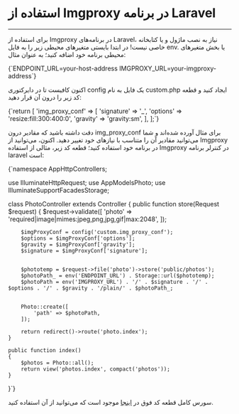 
<Layout>

# استفاده از Imgproxy در برنامه Laravel
<hr className="mb-2" />


برای استفاده از Imgproxy در برنامه‌های Laravel، نیاز به نصب ماژول و یا کتابخانه خاصی نیست! 
در ابتدا بایستی متغیرهای محیطی زیر را به فایل <Important>env.</Important> یا بخش متغیرهای محیطی برنامه خود اضافه کنید؛ به عنوان مثال:

<div className="h-4" />
<div dir='ltr'>
    <Highlight className="py">
      {`ENDPOINT_URL=your-host-address 
IMGPROXY_URL=your-imgproxy-address`}
    </Highlight>
</div>
<div className="h-2" />


اکنون کافیست تا در دایرکتوری <Important>config</Important> یک فایل به نام <Important>custom.php</Important> ایجاد کنید و قطعه کد زیر را درون آن قرار دهید:


<div className="h-4" />
<div dir='ltr'>
    <Highlight className="php">
      {`<?php

return [
    'img_proxy_conf' => [
        'signature' => '_',
        'options' => 'resize:fill:300:400:0',
        'gravity' => 'gravity:sm',
    ],
];`}
    </Highlight>
</div>
<div className="h-2" />

دقت داشته باشید که مقادیر درون <Important>img_proxy_conf</Important> برای مثال آورده شده‌اند و شما می‌توانید مقادیر آن را متناسب با نیازهای خود تغییر دهید.
اکنون، می‌توانید از Imgproxy در برنامه خود استفاده کنید؛ قطعه کد زیر، مثالی از استفاده Imgproxy در کنترلر برنامه laravel است:


<div className="h-4" />
<div dir='ltr'>
    <Highlight className="php">
      {`<?php

namespace AppHttpControllers;

use IlluminateHttpRequest;
use AppModelsPhoto;
use IlluminateSupportFacadesStorage;

class PhotoController extends Controller
{
    public function store(Request $request)
    {
        $request->validate([
            'photo' => 'required|image|mimes:jpeg,png,jpg,gif|max:2048',
        ]);

        $imgProxyConf = config('custom.img_proxy_conf');
        $options = $imgProxyConf['options'];
        $gravity = $imgProxyConf['gravity'];
        $signature = $imgProxyConf['signature'];


        $phototemp = $request->file('photo')->store('public/photos');
        $photoPath_ = env('ENDPOINT_URL') . Storage::url($phototemp);
        $photoPath = env('IMGPROXY_URL') . '/' . $signature . '/' . $options . '/' . $gravity . '/plain/' . $photoPath_;


        Photo::create([
            'path' => $photoPath,
        ]);

        return redirect()->route('photo.index');
    }
    
    public function index()
    {
        $photos = Photo::all();
        return view('photos.index', compact('photos'));
    }
}`}
    </Highlight>
</div>
<div className="h-2" />

<Alert variant="info">
<p>
سورس کامل قطعه کد فوق در <a href="https://github.com/liara-cloud/imgproxy-getting-started/tree/laravel-app" className="blue-link">اینجا</a> موجود است که می‌توانید از آن استفاده کنید.
</p>
</Alert>


</Layout>